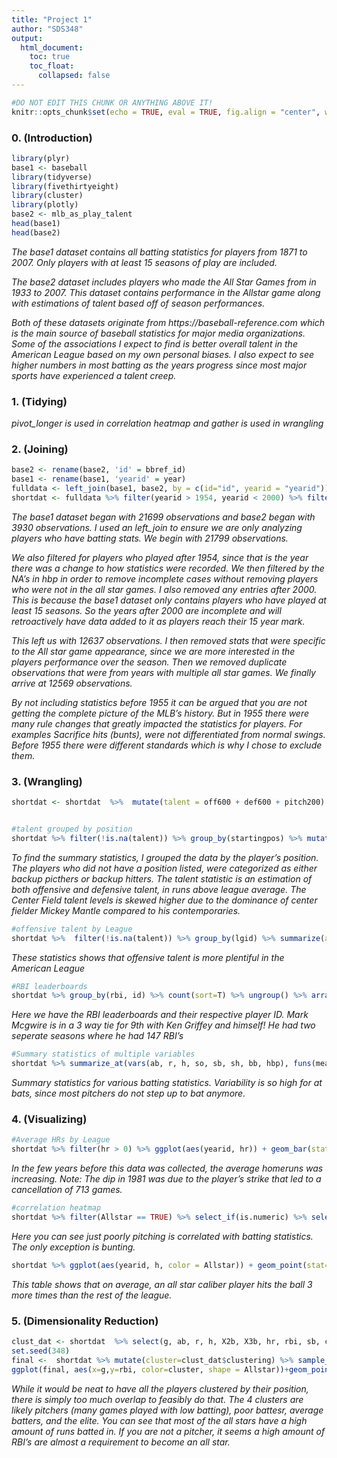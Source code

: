 ```yaml
---
title: "Project 1"
author: "SDS348"
output:
  html_document:
    toc: true
    toc_float:
      collapsed: false
---
```


```r
#DO NOT EDIT THIS CHUNK OR ANYTHING ABOVE IT!
knitr::opts_chunk$set(echo = TRUE, eval = TRUE, fig.align = "center", warning = F, message = F, tidy=T, tidy.opts=list(width.cutoff=50), R.options=list(max.print=100,dplyr.print_max=100))
```

### 0. (Introduction)
```R
library(plyr)
base1 <- baseball
library(tidyverse)
library(fivethirtyeight)
library(cluster)
library(plotly)
base2 <- mlb_as_play_talent
head(base1)
head(base2)
```
*The base1 dataset contains all batting statistics for players from 1871 to 2007. Only players with at least 15 seasons of play are included. *

*The base2 dataset includes players who made the All Star Games from in 1933 to 2007. This dataset contains performance in the Allstar game along with estimations of talent based off of season performances. *

*Both of these datasets originate from https://baseball-reference.com which is the main source of baseball statistics for major media organizations. Some of the associations I expect to find is better overall talent in the American League based on my own personal biases. I also expect to see higher numbers in most batting as the years progress since most major sports have experienced a talent creep.*

### 1. (Tidying)

*pivot_longer is used in correlation heatmap and gather is used in wrangling*

### 2. (Joining)

```R
base2 <- rename(base2, 'id' = bbref_id)
base1 <- rename(base1, 'yearid' = year)
fulldata <- left_join(base1, base2, by = c(id="id", yearid = "yearid"))
shortdat <- fulldata %>% filter(yearid > 1954, yearid < 2000) %>% filter(!is.na(hbp))  %>% mutate(startingpos = na_if(startingpos, "NULL")) %>% select(-gamenum, -asg_pa, -asg_ip, -offper9innasg, -defper9innasg, -pitper9innasg, -totper9innasg, -gameid, -stint) %>% distinct()

```
*The base1 dataset began with 21699 observations and base2 began with 3930 observations. I used an left_join to ensure we are only analyzing players who have batting stats. We begin with 21799 observations. *

*We also filtered for players who played after 1954, since that is the year there was a change to how statistics were recorded. We then filtered by the NA's in hbp in order to remove incomplete cases without removing players who were not in the all star games. I also removed any entries after 2000. This is because the base1 dataset only contains players who have played at least 15 seasons. So the years after 2000 are incomplete and will retroactively have data added to it as players reach their 15 year mark.*

*This left us with 12637 observations. I then removed stats that were specific to the All star game appearance, since we are more interested in the players performance over the season. Then we removed duplicate observations that were from years with multiple all star games. We finally arrive at 12569 observations.*

*By not including statistics before 1955 it can be argued that you are not getting the complete picture of the MLB's history. But in 1955 there were many rule changes that greatly impacted the statistics for players. For examples Sacrifice hits (bunts), were not differentiated from normal swings. Before 1955 there were different standards which is why I chose to exclude them.*


### 3. (Wrangling)
```R
shortdat <- shortdat  %>%  mutate(talent = off600 + def600 + pitch200) %>% mutate(startingpos = recode(startingpos, '1'="Pitcher", '2' = "Catcher", '3'="1st Base", '4'="2nd Base", '5'="3rd Base", '6'="Shortstop", '7'="Left Field", '8'="Center Field", '9'="Right Field", '10'="Designated Hitter")) %>% mutate(Allstar = !is.na(talent)) %>% mutate(startingpos = if_else(is.na(startingpos), if_else(off600 == 0, "Backup Pitcher", "Backup Fielder"), startingpos)) 


#talent grouped by position
shortdat %>% filter(!is.na(talent)) %>% group_by(startingpos) %>% mutate(startingpos = replace_na(startingpos, "Backup")) %>% mutate(startingpos=factor(startingpos, levels=c("Pitcher", "Backup Pitcher", "Catcher", "1st Base", "2nd Base", "3rd Base", "Shortstop", "Left Field", "Center Field", "Right Field", "Designated Hitter", "Backup Fielder"))) %>% summarize(avg_talent = mean(talent), sd_talent = sd(talent), var_talent = var(talent), min_talent = min(talent), max_talent = max(talent))

```

*To find the summary statistics, I grouped the data by the player's position. The players who did not have a position listed, were categorized as either backup picthers or backup hitters. The talent statistic is an estimation of both offensive and defensive talent, in runs above league average. The Center Field talent levels is skewed higher due to the dominance of center fielder Mickey Mantle compared to his contemporaries.*

```R
#offensive talent by League
shortdat %>%  filter(!is.na(talent)) %>% group_by(lgid) %>% summarize(avg_off600 = mean(off600), sd_off600 = sd(off600), var_off600 = var(off600), min_off600 = min(off600), max_off600 = max(off600))
```
*These statistics shows that offensive talent is more plentiful in the American League*
```R

#RBI leaderboards 
shortdat %>% group_by(rbi, id) %>% count(sort=T) %>% ungroup() %>% arrange(desc(rbi)) 

```

*Here we have the RBI leaderboards and their respective player ID. Mark Mcgwire is in a 3 way tie for 9th with Ken Griffey and himself! He had two seperate seasons where he had 147 RBI's*

```R
#Summary statistics of multiple variables
shortdat %>% summarize_at(vars(ab, r, h, so, sb, sh, bb, hbp), funs(mean, sd, var, median, max)) %>% gather(key = "key", value = "value") %>% separate(key, c("variable", "stat"), sep = "_") %>% spread(stat, value) %>% mutate(variable = recode(variable, 'ab'="At Bats", 'bb' = "Walks", 'h'="Hits", 'r'="Runs", 'sb'="Stolen Bases", 'sh'="Bunts", 'so'="Strike Outs", 'hbp' = "Hit by Pitch"))
```

*Summary statistics for various batting statistics. Variability is so high for at bats, since most pitchers do not step up to bat anymore.*


### 4. (Visualizing)

```R
#Average HRs by League
shortdat %>% filter(hr > 0) %>% ggplot(aes(yearid, hr)) + geom_bar(stat="summary", fun=mean, fill="Light Blue", color = "black") + scale_x_continuous(name="Year") + scale_y_continuous(name="Average Homeruns", breaks=seq(0, 15, 2.5)) + facet_wrap(~lg) + ggtitle("Average Homeruns Hit by Each League") + theme_minimal()

```
*In the few years before this data was collected, the average homeruns was increasing. Note: The dip in 1981 was due to the player's strike that led to a cancellation of 713 games.*

```R

#correlation heatmap
shortdat %>% filter(Allstar == TRUE) %>% select_if(is.numeric) %>% select(off600, pitch200, r, h, hr, rbi, so, sh, bb, hbp) %>% cor %>% as.data.frame %>% rownames_to_column  %>% pivot_longer(-1) %>% ggplot(aes(rowname,name,fill=value))+geom_tile() + geom_text(aes(label=round(value,2))) + xlab("")+ylab("")+coord_fixed() + scale_fill_gradient2(low = "pink", mid="white",high="blue") + scale_y_discrete(labels=c("Walks(bb)","Hits (h)","Hit by Pitch (hbp)", "Home Runs (hr)", "Offensive Talent (off600)","Pitching talent (pitch200)","Runs (r)","Runs Batted In (rbi)", "Bunts (sh)", "Strike Outs (so)")) + ggtitle("Correlation Heatmap of Batting Stats for All Stars")

```

*Here you can see just poorly pitching is correlated with batting statistics. The only exception is bunting.*

```R
shortdat %>% ggplot(aes(yearid, h, color = Allstar)) + geom_point(stat='summary', fun=mean) + ggtitle("Baseball") + xlab("year") + ylab("Average hits") + geom_smooth(method='lm',aes(color=Allstar)) + ggtitle("Average Hits of All Stars and non All Stars") + theme_classic()

```
*This table shows that on average, an all star caliber player hits the ball 3 more times than the rest of the league.*


### 5. (Dimensionality Reduction)
```R
clust_dat <- shortdat  %>% select(g, ab, r, h, X2b, X3b, hr, rbi, sb, cs, hbp, sh, sf, gidp, talent, Allstar) %>% pam(4)
set.seed(348)
final <-  shortdat %>% mutate(cluster=clust_dat$clustering) %>% sample_n(500)
ggplot(final, aes(x=g,y=rbi, color=cluster, shape = Allstar))+geom_point() + xlab("Games") + ylab("Runs Batted In") + theme_light()

```
*While it would be neat to have all the players clustered by their position, there is simply too much overlap to feasibly do that. The 4 clusters are likely pitchers (many games played with low batting), poor battesr, average batters, and the elite. You can see that most of the all stars have a high amount of runs batted in. If you are not a pitcher, it seems a high amount of RBI's are almost a requirement to become an all star.*